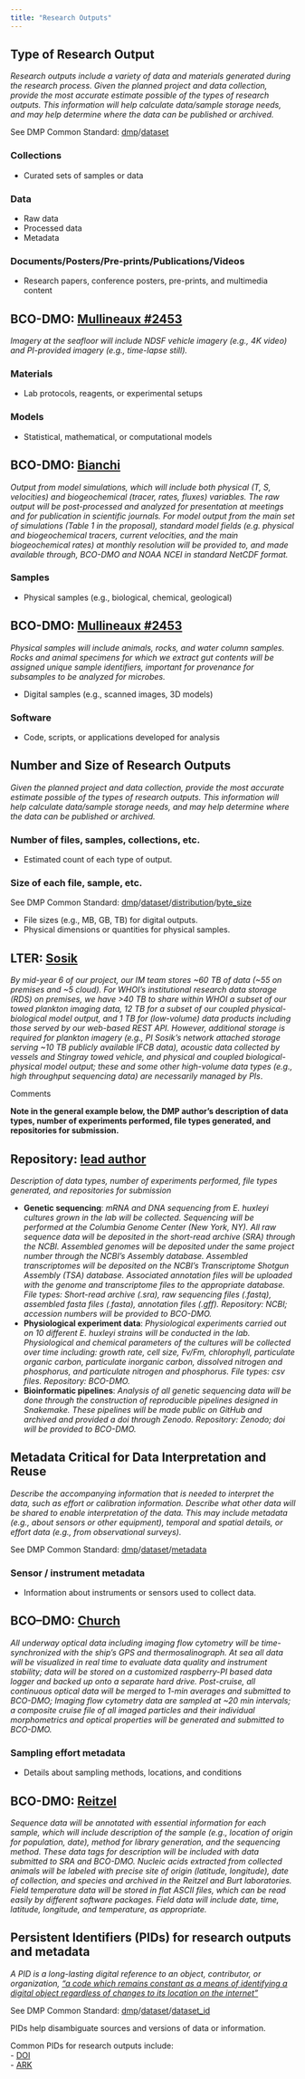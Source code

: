 ```yaml
---
title: "Research Outputs"
---
```


## Type of Research Output

*Research outputs include a variety of data and materials generated during the research process. Given the planned project and data collection, provide the most accurate estimate possible of the types of research outputs. This information will help calculate data/sample storage needs, and may help determine where the data can be published or archived.  *

See DMP Common Standard: [dmp](https://github.com/RDA-DMP-Common/RDA-DMP-Common-Standard#dmp_table)/[dataset](https://github.com/RDA-DMP-Common/RDA-DMP-Common-Standard#dataset_table)

### Collections
-  Curated sets of samples or data

### Data
-  Raw data
-  Processed data
-  Metadata

### Documents/Posters/Pre-prints/Publications/Videos
-  Research papers, conference posters, pre-prints, and multimedia content

::: {.callout-note}
## BCO-DMO: [Mullineaux #2453](https://drive.google.com/file/d/1-N-bHKeJbC1QTouZVT5Ae2MMSAG9CEYA/view?usp=share_link)
*Imagery at the seafloor will include NDSF vehicle imagery (e.g., 4K video) and PI-provided imagery (e.g., time-lapse still).*
:::

### Materials
-  Lab protocols, reagents, or experimental setups

### Models
-  Statistical, mathematical, or computational models

::: {.callout-note}
## BCO-DMO: [Bianchi](https://drive.google.com/file/d/1pR_HCs9ayvXZXwkAENdRYJ9utfwax6-B/view?usp=share_link)
*Output from model simulations, which will include both physical (T, S, velocities) and biogeochemical (tracer, rates, fluxes) variables. The raw output will be post-processed and analyzed for presentation at meetings and for publication in scientific journals. For model output from the main set of simulations (Table 1 in the proposal), standard model fields (e.g. physical and biogeochemical tracers, current velocities, and the main biogeochemical rates) at monthly resolution will be provided to, and made available through, BCO-DMO and NOAA NCEI in standard NetCDF format.*
:::

### Samples
-  Physical samples (e.g., biological, chemical, geological)

::: {.callout-note}
## BCO-DMO: [Mullineaux #2453](https://drive.google.com/file/d/1-N-bHKeJbC1QTouZVT5Ae2MMSAG9CEYA/view?usp=share_link)
*Physical samples will include animals, rocks, and water column samples. Rocks and animal specimens for which we extract gut contents will be assigned unique sample identifiers, important for provenance for subsamples to be analyzed for microbes.*
:::

-   Digital samples (e.g., scanned images, 3D models)
    
### Software
-  Code, scripts, or applications developed for analysis


## Number and Size of Research Outputs

*Given the planned project and data collection, provide the most accurate estimate possible of the types of research outputs. This information will help calculate data/sample storage needs, and may help determine where the data can be published or archived. *

### Number of files, samples, collections, etc.
-  Estimated count of each type of output.

### Size of each file, sample, etc.

See DMP Common Standard: [dmp](https://github.com/RDA-DMP-Common/RDA-DMP-Common-Standard#dmp_table)/[dataset](https://github.com/RDA-DMP-Common/RDA-DMP-Common-Standard#dataset_table)/[distribution](https://github.com/RDA-DMP-Common/RDA-DMP-Common-Standard#distribution_table)/[byte_size](https://github.com/RDA-DMP-Common/RDA-DMP-Common-Standard#distribution_byte_size)

-  File sizes (e.g., MB, GB, TB) for digital outputs.
-  Physical dimensions or quantities for physical samples.
    
::: {.callout-note}
## LTER: [Sosik](https://drive.google.com/file/d/1-kTwz8I46snB0tfNk4U8bk8suVjF8xjG/view?usp=drive_link)
*By mid-year 6 of our project, our IM team stores \~60 TB of data (\~55 on premises and \~5 cloud). For WHOI’s institutional research data storage (RDS) on premises, we have \>40 TB to share within WHOI a subset of our towed plankton imaging data, 12 TB for a subset of our coupled physical-biological model output, and 1 TB for (low-volume) data products including those served by our web-based REST API. However, additional storage is required for plankton imagery (e.g., PI Sosik’s network attached storage serving \~10 TB publicly available IFCB data), acoustic data collected by vessels and Stingray towed vehicle, and physical and coupled biological-physical model output; these and some other high-volume data types (e.g., high throughput sequencing data) are necessarily managed by PIs*.
:::


:::{.commentbox}
::::{.commentbox-header}
:::::{.commentbox-icon}
:::::
Comments
::::
::::{.commentbox-body}
**Note in the general example below, the DMP author's description of data types, number of experiments performed, file types generated, and repositories for submission.**
::::
:::


::: {.callout-note}
## Repository: [lead author]()

*Description of data types, number of experiments performed, file types generated, and repositories for submission*

-  **Genetic sequencing**: *mRNA and DNA sequencing from E. huxleyi cultures grown in the lab will be collected. Sequencing will be performed at the Columbia Genome Center (New York, NY). All raw sequence data will be deposited in the short-read archive (SRA) through the NCBI. Assembled genomes will be deposited under the same project number through the NCBI's Assembly database. Assembled transcriptomes will be deposited on the NCBI's Transcriptome Shotgun Assembly (TSA) database. Associated annotation files will be uploaded with the genome and transcriptome files to the appropriate database. File types: Short-read archive (.sra), raw sequencing files (.fastq), assembled fasta files (.fasta), annotation files (.gff). Repository: NCBI; accession numbers will be provided to BCO-DMO.*
-  **Physiological experiment data**: *Physiological experiments carried out on 10 different E. huxleyi strains will be conducted in the lab. Physiological and chemical parameters of the cultures will be collected over time including: growth rate, cell size, Fv/Fm, chlorophyll, particulate organic carbon, particulate inorganic carbon, dissolved nitrogen and phosphorus, and particulate nitrogen and phosphorus. File types: csv files. Repository: BCO-DMO.*
-  **Bioinformatic pipelines**: *Analysis of all genetic sequencing data will be done through the construction of reproducible pipelines designed in Snakemake. These pipelines will be made public on GitHub and archived and provided a doi through Zenodo. Repository: Zenodo; doi will be provided to BCO-DMO.*
:::

## Metadata Critical for Data Interpretation and Reuse

*Describe the accompanying information that is needed to interpret the data, such as effort or calibration information. Describe what other data will be shared to enable interpretation of the data. This may include metadata (e.g., about sensors or other equipment), temporal and spatial details, or effort data (e.g., from observational surveys). *

See DMP Common Standard: [dmp](https://github.com/RDA-DMP-Common/RDA-DMP-Common-Standard#dmp_table)/[dataset](https://github.com/RDA-DMP-Common/RDA-DMP-Common-Standard#dataset_table)/[metadata](https://github.com/RDA-DMP-Common/RDA-DMP-Common-Standard#metadata_table)

### Sensor / instrument metadata
-  Information about instruments or sensors used to collect data.

::: {.callout-note}
## BCO–DMO: [Church](https://drive.google.com/file/d/1lFfmFJ0FRqvj4HQU6FX-QFne-2XYPQ6y/view?usp=share_link)
*All underway optical data including imaging flow cytometry will be time-synchronized with the ship’s GPS and thermosalinograph. At sea all data will be visualized in real time to evaluate data quality and instrument stability; data will be stored on a customized raspberry-PI based data logger and backed up onto a separate hard drive. Post-cruise, all continuous optical data will be merged to 1-min averages and submitted to BCO-DMO; Imaging flow cytometry data are sampled at \~20 min intervals; a composite cruise file of all imaged particles and their individual morphometrics and optical properties will be generated and submitted to BCO-DMO.*
:::

### Sampling effort metadata
-  Details about sampling methods, locations, and conditions

::: {.callout-note}
## BCO-DMO: [Reitzel](https://drive.google.com/file/d/19I3y-pgxbPr-T7yITp5LMhfS7gT4TqOm/view?usp=share_link)
*Sequence data will be annotated with essential information for each sample, which will include description of the sample (e.g., location of origin for population, date), method for library generation, and the sequencing method. These data tags for description will be included with data submitted to SRA and BCO-DMO. Nucleic acids extracted from collected animals will be labeled with precise site of origin (latitude, longitude), date of collection, and species and archived in the Reitzel and Burt laboratories. Field temperature data will be stored in flat ASCII files, which can be read easily by different software packages. Field data will include date, time, latitude, longitude, and temperature, as appropriate.*
:::

## Persistent Identifiers (PIDs) for research outputs and metadata

*A PID is a long-lasting digital reference to an object, contributor, or organization, [“a code which remains constant as a means of identifying a digital object regardless of changes to its location on the internet”](https://search.credoreference.com/content/entry/macqdict/persistent_identifier/0?institutionId=499)*

See DMP Common Standard: [dmp](https://github.com/RDA-DMP-Common/RDA-DMP-Common-Standard#dmp_table)/[dataset](https://github.com/RDA-DMP-Common/RDA-DMP-Common-Standard#dataset_table)/[dataset_id](https://github.com/RDA-DMP-Common/RDA-DMP-Common-Standard#dataset_id_table)

PIDs help disambiguate sources and versions of data or information.   

Common PIDs for research outputs include:  
- [DOI](https://www.doi.org/)  
- [ARK](https://arks.org/about/)  

    


